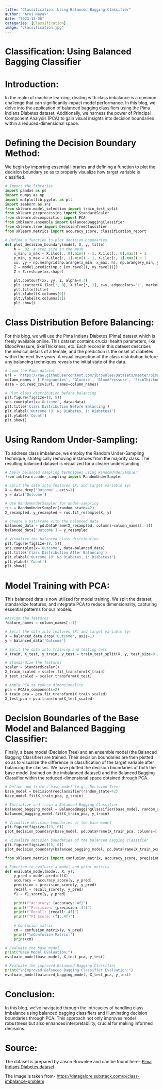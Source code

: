 ```yaml
---
title: "Classification: Using Balanced Bagging Classifier"
author: "Aruj Nayak"
date: "2023-12-06"
categories: [Classification]
image: "classification.jpg"
---
```

# Classification: Using Balanced Bagging Classifier

# Introduction:
In the realm of machine learning, dealing with class imbalance is a common challenge that can significantly impact model performance. In this blog, we delve into the application of balanced bagging classifiers using the Pima Indians Diabetes dataset. Additionally, we harness the power of Principal Component Analysis (PCA) to gain visual insights into decision boundaries within a reduced-dimensional space.

# Defining the Decision Boundary Method:
We begin by importing essential libraries and defining a function to plot the decision boundary so as to properly visualize how target variable is classified.

``` python
# Import the libraries
import pandas as pd
import numpy as np
import matplotlib.pyplot as plt
import seaborn as sns
from sklearn.model_selection import train_test_split
from sklearn.preprocessing import StandardScaler
from sklearn.decomposition import PCA
from imblearn.ensemble import BalancedBaggingClassifier
from sklearn.tree import DecisionTreeClassifier
from sklearn.metrics import accuracy_score, classification_report

# Define a function to plot decision boundaries
def plot_decision_boundary(model, X, y, title):
    h = .02  # step size in the mesh
    x_min, x_max = X.iloc[:, 0].min() - 1, X.iloc[:, 0].max() + 1
    y_min, y_max = X.iloc[:, 1].min() - 1, X.iloc[:, 1].max() + 1
    xx, yy = np.meshgrid(np.arange(x_min, x_max, h), np.arange(y_min, y_max, h))
    Z = model.predict(np.c_[xx.ravel(), yy.ravel()])
    Z = Z.reshape(xx.shape)

    plt.contourf(xx, yy, Z, alpha=0.3)
    plt.scatter(X.iloc[:, 0], X.iloc[:, 1], c=y, edgecolors='k', marker='o', s=80, linewidth=0.8)
    plt.title(title)
    plt.xlabel(X.columns[0])
    plt.ylabel(X.columns[1])
    plt.show()

```

# Class Distribution Before Balancing:
For this blog, we will use the Pima Indians Diabetes (Pima) dataset which is freely available online. This dataset contains crucial health parameters, like BloodPressure, SkinThickness, etc. Each record in this dataset describes the medical details of a female, and the prediction is the onset of diabetes within the next five years. A visual inspection of the class distribution before any balancing techniques reveals the initial state of the data.

```python
# Load the Pima dataset
url = 'https://raw.githubusercontent.com/jbrownlee/Datasets/master/pima-indians-diabetes.csv'
column_names = ['Pregnancies', 'Glucose', 'BloodPressure', 'SkinThickness', 'Insulin', 'BMI', 'DiabetesPedigreeFunction', 'Age', 'Outcome']
data = pd.read_csv(url, names=column_names)

# Plot class distribution before balancing
plt.figure(figsize=(8, 5))
sns.countplot(x='Outcome', data=data)
plt.title('Class Distribution Before Balancing')
plt.xlabel('Outcome (0: No Diabetes, 1: Diabetes)')
plt.ylabel('Count')
plt.show()
```

# Using Random Under-Sampling:
To address class imbalance, we employ the Random Under-Sampling technique, strategically removing instances from the majority class. The resulting balanced dataset is visualized for a clearer understanding.

``` python
# Apply balanced sampling techniques using RandomUnderSampler
from imblearn.under_sampling import RandomUnderSampler

# Split the data into features (X) and target variable (y)
X = data.drop('Outcome', axis=1)
y = data['Outcome']

# Use RandomUnderSampler for under-sampling
rus = RandomUnderSampler(random_state=42)
X_resampled, y_resampled = rus.fit_resample(X, y)

# Create a DataFrame with the balanced data
balanced_data = pd.DataFrame(X_resampled, columns=column_names[:-1])
balanced_data['Outcome'] = y_resampled

# Visualize the balanced class distribution
plt.figure(figsize=(8, 5))
sns.countplot(x='Outcome', data=balanced_data)
plt.title('Class Distribution After Balancing')
plt.xlabel('Outcome (0: No Diabetes, 1: Diabetes)')
plt.ylabel('Count')
plt.show()
```

# Model Training with PCA:
This balanced data is now utilized for model training. We split the dataset, standardize features, and integrate PCA to reduce dimensionality, capturing essential patterns for our models.

``` python
#Assign the features
feature_names = column_names[:-1]

# Split the data into features (X) and target variable (y)
X = balanced_data.drop('Outcome', axis=1)
y = balanced_data['Outcome']

# Split the data into training and testing sets
X_train, X_test, y_train, y_test = train_test_split(X, y, test_size=0.2, random_state=42)

# Standardize the features
scaler = StandardScaler()
X_train_scaled = scaler.fit_transform(X_train)
X_test_scaled = scaler.transform(X_test)

# Apply PCA to reduce dimensionality
pca = PCA(n_components=2)
X_train_pca = pca.fit_transform(X_train_scaled)
X_test_pca = pca.transform(X_test_scaled)
```

# Decision Boundaries of the Base Model and Balanced Bagging Classifier:
Finally, a base model (Decision Tree) and an ensemble model (the Balanced Bagging Classifier) are trained. Their decision boundaries are then plotted so as to visualize the difference in classification of the target variable after balancing the classes. We have plotted the decision boundaries of both the base model (trained on the imbalanced dataset) and the Balanced Bagging Classifier within the reduced-dimensional space obtained through PCA.

``` python
# Define and train a base model (e.g., Decision Tree)
base_model = DecisionTreeClassifier(random_state=42)
base_model.fit(X_train_pca, y_train)

# Initialize and train a Balanced Bagging Classifier
balanced_bagging_model = BalancedBaggingClassifier(base_model, random_state=42)
balanced_bagging_model.fit(X_train_pca, y_train)

# Visualize decision boundaries of the base model
plt.figure(figsize=(10, 6))
plot_decision_boundary(base_model, pd.DataFrame(X_train_pca, columns=['Principal Component 1', 'Principal Component 2']), y_train, 'Decision Boundary of base model (Imbalanced Data)')

# Visualize decision boundaries of the balanced bagging classifier
plt.figure(figsize=(10, 6))
plot_decision_boundary(balanced_bagging_model, pd.DataFrame(X_train_pca, columns=['Principal Component 1', 'Principal Component 2']), y_train, 'Decision Boundaries of Balanced Bagging Classifier')

```

```python
from sklearn.metrics import confusion_matrix, accuracy_score, precision_score, recall_score, f1_score

# Function to evaluate a model and print metrics
def evaluate_model(model, X, y):
    y_pred = model.predict(X)
    accuracy = accuracy_score(y, y_pred)
    precision = precision_score(y, y_pred)
    recall = recall_score(y, y_pred)
    f1 = f1_score(y, y_pred)
    
    print(f"Accuracy: {accuracy:.4f}")
    print(f"Precision: {precision:.4f}")
    print(f"Recall: {recall:.4f}")
    print(f"F1 Score: {f1:.4f}")
    
    # Confusion matrix
    cm = confusion_matrix(y, y_pred)
    print("\nConfusion Matrix:")
    print(cm)

# Evaluate the base model
print("Base Model Evaluation:")
evaluate_model(base_model, X_test_pca, y_test)

# Evaluate the improved Balanced Bagging Classifier
print("\nImproved Balanced Bagging Classifier Evaluation:")
evaluate_model(balanced_bagging_model, X_test_pca, y_test)

```

# Conclusion:
In this blog, we've navigated through the intricacies of handling class imbalance using balanced bagging classifiers and illuminating decision boundaries through PCA. This approach not only improves model robustness but also enhances interpretability, crucial for making informed decisions.

# Source:
The dataset is prepared by Jason Brownlee and can be found here- [Pima Indians Diabetes dataset ](https://raw.githubusercontent.com/jbrownlee/Datasets/master/pima-indians-diabetes.csv).

The Image is taken from- [https://datagalore.substack.com/p/class-imbalance-problem](https://datagalore.substack.com/p/class-imbalance-problem)

